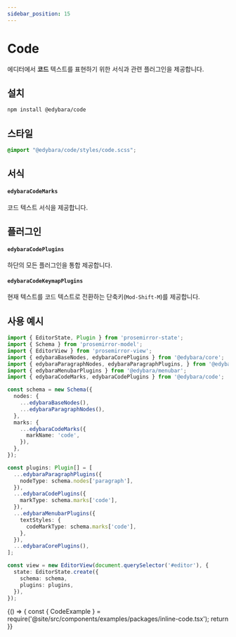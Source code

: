 ```yaml
---
sidebar_position: 15
---
```


# Code

에디터에서 **코드** 텍스트를 표현하기 위한 서식과 관련 플러그인을 제공합니다.

## 설치

```bash
npm install @edybara/code
```

## 스타일

```css title="src/index.scss"
@import "@edybara/code/styles/code.scss";
```

## 서식

#### `edybaraCodeMarks`

코드 텍스트 서식을 제공합니다.

## 플러그인

#### `edybaraCodePlugins`

하단의 모든 플러그인을 통합 제공합니다.

#### `edybaraCodeKeymapPlugins`

현재 텍스트를 코드 텍스트로 전환하는 단축키(`Mod-Shift-M`)를 제공합니다.

## 사용 예시

```typescript title="src/index.ts"
import { EditorState, Plugin } from 'prosemirror-state';
import { Schema } from 'prosemirror-model';
import { EditorView } from 'prosemirror-view';
import { edybaraBaseNodes, edybaraCorePlugins } from '@edybara/core';
import { edybaraParagraphNodes, edybaraParagraphPlugins, } from '@edybara/paragraph';
import { edybaraMenubarPlugins } from '@edybara/menubar';
import { edybaraCodeMarks, edybaraCodePlugins } from '@edybara/code';

const schema = new Schema({
  nodes: {
    ...edybaraBaseNodes(),
    ...edybaraParagraphNodes(),
  },
  marks: {
    ...edybaraCodeMarks({
      markName: 'code',
    }),
  },
});

const plugins: Plugin[] = [
  ...edybaraParagraphPlugins({
    nodeType: schema.nodes['paragraph'],
  }),
  ...edybaraCodePlugins({
    markType: schema.marks['code'],
  }),
  ...edybaraMenubarPlugins({
    textStyles: {
      codeMarkType: schema.marks['code'],
    },
  }),
  ...edybaraCorePlugins(),
];

const view = new EditorView(document.querySelector('#editor'), {
  state: EditorState.create({
    schema: schema,
    plugins: plugins,
  }),
});
```

<BrowserOnly>
  {() => {
    const { CodeExample } = require('@site/src/components/examples/packages/inline-code.tsx');
    return <CodeExample />
  }}
</BrowserOnly>

